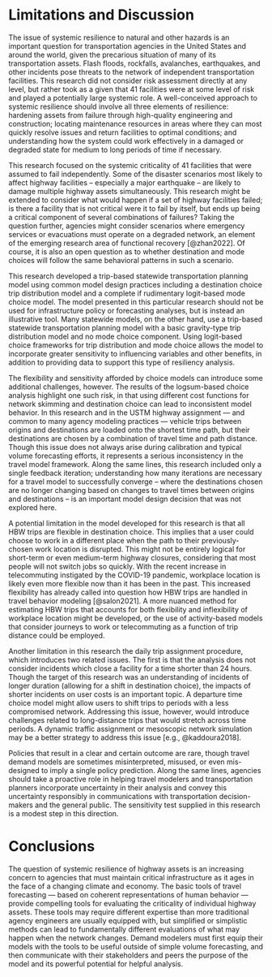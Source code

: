 # Limitations and Discussion

The issue of systemic resilience to natural and other hazards is an important
question for transportation agencies in the United States and around the world,
given the precarious situation of many of its transportation assets. Flash
floods, rockfalls, avalanches, earthquakes, and other incidents pose threats to
the network of independent transportation facilities. This research did not
consider risk assessment directly at any level, but rather took as a given that
41 facilities were at some level of risk and played a potentially large systemic
role. A well-conceived approach to systemic resilience should involve all three
elements of resilience: hardening assets from failure through high-quality
engineering and construction; locating maintenance resources in areas where they
can most quickly resolve issues and return facilities to optimal conditions; and
understanding how the system could work effectively in a damaged or degraded
state for medium to long periods of time if necessary.

This research focused on the systemic criticality of 41 facilities that were
assumed to fail independently. Some of the disaster scenarios most likely to
affect highway facilities -- especially a major earthquake -- are likely to
damage multiple highway assets simultaneously. This research might be extended
to consider what would happen if a set of highway facilities failed; is there a
facility that is not critical were it to fail by itself, but ends up being a
critical component of several combinations of failures? Taking the question
further, agencies might consider scenarios where emergency services or
evacuations must operate on a degraded network, an element of the emerging
research area of functional recovery [@zhan2022]. Of course, it is also an open
question as to whether destination and mode choices will follow the same
behavioral patterns in such a scenario.

This research developed a trip-based statewide transportation planning model
using common model design practices including a destination choice trip
distribution model and a complete if rudimentary logit-based mode choice model.
The model presented in this particular research should not be used for
infrastructure policy or forecasting analyses, but is instead an illustrative
tool. Many statewide models, on the other hand, use a trip-based statewide
transportation planning model with a basic gravity-type trip distribution model
and no mode choice component. Using logit-based choice frameworks for trip
distribution and mode choice allows the model to incorporate greater sensitivity
to influencing variables and other benefits, in addition to providing data to
support this type of resiliency analysis.

The flexibility and sensitivity afforded by choice models can introduce some
additional challenges, however. The results of the logsum-based choice analysis
highlight one such risk, in that using different cost functions for network
skimming and destination choice can lead to inconsistent model behavior. In this
research and in the USTM highway assignment — and common to many agency modeling
practices — vehicle trips between origins and destinations are loaded onto the
shortest time path, but their destinations are chosen by a combination of travel
time and path distance. Though this issue does not always arise during
calibration and typical volume forecasting efforts, it represents a serious
inconsistency in the travel model framework. Along the same lines, this research
included only a single feedback iteration; understanding how many iterations are
necessary for a travel model to successfully converge -- where the destinations
chosen are no longer changing based on changes to travel times between origins
and destinations -- is an important model design decision that was not explored
here.

A potential limitation in the model developed for this research is that all HBW
trips are flexible in destination choice. This implies that a user could choose
to work in a different place when the path to their previously-chosen work
location is disrupted. This might not be entirely logical for short-term or even
medium-term highway closures, considering that most people will not switch jobs
so quickly. With the recent increase in telecommuting instigated by the COVID-19
pandemic, workplace location is likely even more flexible now than it has been
in the past. This increased flexibility has already called into question how HBW
trips are handled in travel behavior modeling [@salon2021]. A more nuanced
method for estimating HBW trips that accounts for both flexibility and
inflexibility of workplace location might be developed, or the use of
activity-based models that consider journeys to work or telecommuting as a
function of trip distance could be employed.

Another limitation in this research the daily trip assignment procedure, which
introduces two related issues. The first is that the analysis does not consider
incidents which close a facility for a time shorter than 24 hours. Though the
target of this research was an understanding of incidents of longer duration
(allowing for a shift in destination choice), the impacts of shorter incidents
on user costs is an important topic. A departure time choice model might allow
users to shift trips to periods with a less compromised network. Addressing this
issue, however, would introduce challenges related to long-distance trips that
would stretch across time periods. A dynamic traffic assignment or mesoscopic
network simulation may be a better strategy to address this issue [e.g.,
@kaddoura2018].

Policies that result in a clear and certain outcome are rare, though travel
demand models are sometimes misinterpreted, misused, or even mis-designed to
imply a single policy prediction. Along the same lines, agencies should take a
proactive role in helping travel modelers and transportation planners
incorporate uncertainty in their analysis and convey this uncertainty
responsibly in communications with transportation decision-makers and the
general public. The sensitivity test supplied in this research is a modest step
in this direction.

# Conclusions

The question of systemic resilience of highway assets is an increasing concern
to agencies that must maintain critical infrastructure as it ages in the face of
a changing climate and economy. The basic tools of travel forecasting --- based
on coherent representations of human behavior --- provide compelling tools for
evaluating the criticality of individual highway assets. These tools may require
different expertise than more traditional agency engineers are usually equipped
with, but simplified or simplistic methods can lead to fundamentally different
evaluations of what may happen when the network changes. Demand modelers must
first equip their models with the tools to be useful outside of simple volume
forecasting, and then communicate with their stakeholders and peers the purpose
of the model and its powerful potential for helpful analysis.
